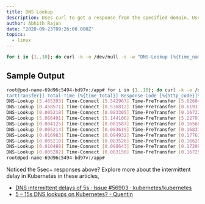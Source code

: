 ```yaml
---
title: DNS Lookup
description: Uses curl to get a response from the specified domain. Useful for identifying the intermittent DNS timeout as well.
author: Abhith Rajan
date: "2020-09-23T09:26:00.000Z"
topics:
  - linux
---
```


```bash
for i in {1..10}; do curl -k -o /dev/null -s -w "DNS-Lookup [%{time_namelookup}] Time-Connect [%{time_connect}] Time-PreTransfer [%{time_pretransfer}] Time-StartTransfer [%{time_starttransfer}] Total-Time [%{time_total}] Response-Code [%{http_code}]\n" https://www.abhith.net; done
```

## Sample Output

```bash
root@pod-name-69d96c5494-bd97v:/app# for i in {1..10}; do curl -k -o /dev/null -s -w "DNS-Lookup [%{time_namelookup}] Time-Connect [%{time_connect}] Time-PreTransfer [%{time_pretransfer}] Time-StartTransfer [%{time_s
tarttransfer}] Total-Time [%{time_total}] Response-Code [%{http_code}]\n" https://www.abhith.net; done
DNS-Lookup [5.465393] Time-Connect [5.542967] Time-PreTransfer [5.626041] Time-StartTransfer [6.024135] Total-Time [6.261565] Response-Code [200]
DNS-Lookup [0.458571] Time-Connect [0.536812] Time-PreTransfer [0.619370] Time-StartTransfer [0.960386] Total-Time [1.199219] Response-Code [200]
DNS-Lookup [0.005218] Time-Connect [0.083305] Time-PreTransfer [0.167227] Time-StartTransfer [0.505865] Total-Time [0.745717] Response-Code [200]
DNS-Lookup [5.066491] Time-Connect [5.144106] Time-PreTransfer [5.227078] Time-StartTransfer [5.585845] Total-Time [5.825170] Response-Code [200]
DNS-Lookup [0.004125] Time-Connect [0.081587] Time-PreTransfer [0.165687] Time-StartTransfer [0.246201] Total-Time [0.481887] Response-Code [200]
DNS-Lookup [0.005214] Time-Connect [0.083619] Time-PreTransfer [0.168375] Time-StartTransfer [0.510846] Total-Time [0.823167] Response-Code [200]
DNS-Lookup [0.016983] Time-Connect [0.094932] Time-PreTransfer [0.177621] Time-StartTransfer [0.522677] Total-Time [0.758300] Response-Code [200]
DNS-Lookup [0.005210] Time-Connect [0.083526] Time-PreTransfer [0.166203] Time-StartTransfer [0.246943] Total-Time [0.481547] Response-Code [200]
DNS-Lookup [0.010488] Time-Connect [0.088643] Time-PreTransfer [0.172099] Time-StartTransfer [0.517206] Total-Time [0.829188] Response-Code [200]
DNS-Lookup [0.005282] Time-Connect [0.083156] Time-PreTransfer [0.167259] Time-StartTransfer [0.499211] Total-Time [0.734148] Response-Code [200]
root@pod-name-69d96c5494-bd97v:/app#
```

Noticed the 5sec+ responses above?
Explore more about the intermittent delay in Kubernetes in these articles,

- [DNS intermittent delays of 5s · Issue #56903 · kubernetes/kubernetes](https://github.com/kubernetes/kubernetes/issues/56903)
- [5 – 15s DNS lookups on Kubernetes? - Quentin](https://blog.quentin-machu.fr/2018/06/24/5-15s-dns-lookups-on-kubernetes/)
